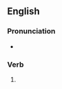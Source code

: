==English==

===Pronunciation===
* {{IPA|/swaɪps/|lang=en}}

===Verb===
{{head|en|verb form}}

# {{en-third-person singular of|swipe}}